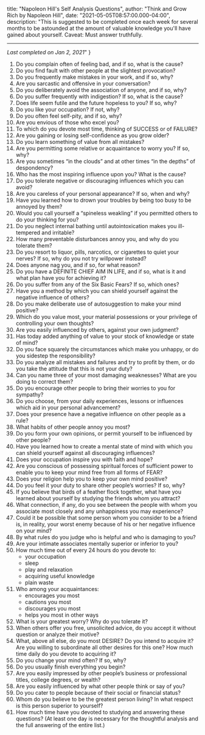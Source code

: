 
  title: "Napoleon Hill's Self Analysis Questions",
  author: "Think and Grow Rich by Napoleon Hill",
  date: "2021-05-05T08:57:00.000-04:00",
  description: "This is suggested to be completed once each week for several months to be astounded at the amount of valuable knowledge you'll have gained about yourself. Caveat: Must answer truthfully.<hr/><em>Last completed on Jan 2, 2021</em>"
}


<ol>
  <li>Do you complain often of feeling bad, and if so, what is the cause?</li>
  <li>Do you find fault with other people at the slightest provocation?</li>
  <li>Do you frequently make mistakes in your work, and if so, why?</li>
  <li>Are you sarcastic and offensive in your conversation?</li>
  <li>Do you deliberately avoid the association of anyone, and if so, why?</li>
  <li>Do you suffer frequently with indigestion? If so, what is the cause?</li>
  <li>Does life seem futile and the future hopeless to you? If so, why?</li>
  <li>Do you like your occupation? If not, why?</li>
  <li>Do you often feel self-pity, and if so, why?</li>
  <li>Are you envious of those who excel you?</li>
  <li>To which do you devote most time, thinking of SUCCESS or of FAILURE?</li>
  <li>Are you gaining or losing self-confidence as you grow older?</li>
  <li>Do you learn something of value from all mistakes?</li>
  <li>Are you permitting some relative or acquaintance to worry you? If so, why?</li>
  <li>Are you sometimes “in the clouds” and at other times “in the depths” of despondency?</li>
  <li>Who has the most inspiring influence upon you? What is the cause?</li>
  <li>Do you tolerate negative or discouraging influences which you can avoid?</li>
  <li>Are you careless of your personal appearance? If so, when and why?</li>
  <li>Have you learned how to drown your troubles by being too busy to be annoyed by them?</li>
  <li>Would you call yourself a “spineless weakling” if you permitted others to do your thinking for you?</li>
  <li>Do you neglect internal bathing until autointoxication makes you ill-tempered and irritable?</li>
  <li>How many preventable disturbances annoy you, and why do you tolerate them?</li>
  <li>Do you resort to liquor, pills, narcotics, or cigarettes to quiet your nerves? If so, why do you not try willpower instead?</li>
  <li>Does anyone nag you, and if so, for what reason?</li>
  <li>Do you have a DEFINITE CHIEF AIM IN LIFE, and if so, what is it and what plan have you for achieving it?</li>
  <li>Do you suffer from any of the Six Basic Fears? If so, which ones?</li>
  <li>Have you a method by which you can shield yourself against the negative influence of others?</li>
  <li>Do you make deliberate use of autosuggestion to make your mind positive?</li>
  <li>Which do you value most, your material possessions or your privilege of controlling your own thoughts?</li>
  <li>Are you easily influenced by others, against your own judgment?</li>
  <li>Has today added anything of value to your stock of knowledge or state of mind?</li>
  <li>Do you face squarely the circumstances which make you unhappy, or do you sidestep the responsibility?</li>
  <li>Do you analyze all mistakes and failures and try to profit by them, or do you take the attitude that this is not your duty?</li>
  <li>Can you name three of your most damaging weaknesses? What are you doing to correct them?</li>
  <li>Do you encourage other people to bring their worries to you for sympathy?</li>
  <li>Do you choose, from your daily experiences, lessons or influences which aid in your personal advancement?</li>
  <li>Does your presence have a negative influence on other people as a rule?</li>
  <li>What habits of other people annoy you most?</li>
  <li>Do you form your own opinions, or permit yourself to be influenced by other people?</li>
  <li>Have you learned how to create a mental state of mind with which you can shield yourself against all discouraging influences?</li>
  <li>Does your occupation inspire you with faith and hope?</li>
  <li>Are you conscious of possessing spiritual forces of sufficient power to enable you to keep your mind free from all forms of FEAR?</li>
  <li>Does your religion help you to keep your own mind positive?</li>
  <li>Do you feel it your duty to share other people’s worries? If so, why?</li>
  <li>If you believe that birds of a feather flock together, what have you learned about yourself by studying the friends whom you attract?</li>
  <li>What connection, if any, do you see between the people with whom you associate most closely and any unhappiness you may experience?</li>
  <li>Could it be possible that some person whom you consider to be a friend is, in reality, your worst enemy because of his or her negative influence on your mind?</li>
  <li>By what rules do you judge who is helpful and who is damaging to you?</li>
  <li>Are your intimate associates mentally superior or inferior to you?</li>
  <li>How much time out of every 24 hours do you devote to:
    <ul>
      <li>your occupation</li>
      <li>sleep</li>
      <li>play and relaxation</li>
      <li>acquiring useful knowledge</li>
      <li>plain waste</li>
    </ul>
  </li>
  <li>Who among your acquaintances:
    <ul>
      <li>encourages you most</li>
      <li>cautions you most</li>
      <li>discourages you most</li>
      <li>helps you most in other ways</li>
    </ul>
  </li>
  <li>What is your greatest worry? Why do you tolerate it?</li>
  <li>When others offer you free, unsolicited advice, do you accept it without question or analyze their motive?</li>
  <li>What, above all else, do you most DESIRE? Do you intend to acquire it? Are you willing to subordinate all other desires for this one? How much time daily do you devote to acquiring it?</li>
  <li>Do you change your mind often? If so, why?</li>
  <li>Do you usually finish everything you begin?</li>
  <li>Are you easily impressed by other people’s business or professional titles, college degrees, or wealth?</li>
  <li>Are you easily influenced by what other people think or say of you?</li>
  <li>Do you cater to people because of their social or financial status?</li>
  <li>Whom do you believe to be the greatest person living? In what respect is this person superior to yourself?</li>
  <li>How much time have you devoted to studying and answering these questions? (At least one day is necessary for the thoughtful analysis and the full answering of the entire list.)</li>
</ol>
